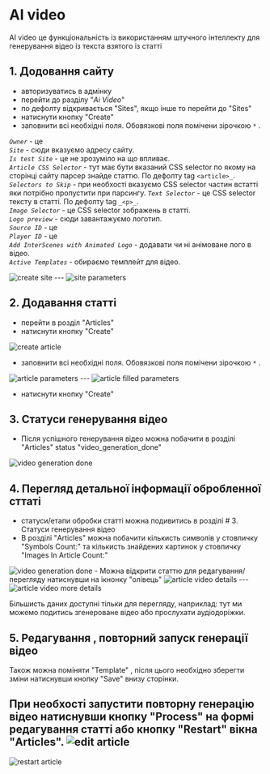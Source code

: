 

# AI video 
AI video це функціональність із використанням штучного інтеллекту для генерування відео із текста взятого із статті 


## 1. Додовання сайту
- авторизуватись в адмінку 
- перейти до разділу "_Ai Video_"
- по дефолту відкривається "Sites", якщо інше то перейти до "Sites"
- натиснути кнопку "Create"
- заповнити всі необхідні поля. Обовязкові поля помічени зірочкою `*` . 

_`Owner`_ - це  
_`Site`_ - сюди вказуємо адресу сайту.  
_`Is test Site`_ - це не зрозуміло на що впливає.  
_`Article CSS Selector`_ - тут має бути вказаний CSS selector по якому на сторінці сайту парсер знайде статтю. По дефолту tag `<article>_`.     
_`Selectors to Skip`_ - при необхості вказуємо CSS selector частин встатті яки потрібно пропустити при парсингу. 
_`Text Selector`_ - це CSS selector тексту в статті. По дефолту tag `_<p>_`.  
_`Image Selector`_ - це CSS selector зображень в статті.  
_`Logo preview`_  - сюди завантажуємо логотип.  
_`Source ID`_ - це  
_`Player ID`_ - це  
_`Add InterScenes with Animated Logo`_ - додавати чи ні анімоване лого в відео.   
_`Active Templates`_  - обираємо темплейт для відео. 

      
<StyledButton message="image">
  <Image src={img1} alt="create site" width={800} height={500} />
  ---
  <Image src={img2} alt="site parameters " width={800} height={500} />
</StyledButton>


## 2. Додавання статті  
- перейти в розділ "Articles"
- натиснути кнопку "Create"

<StyledButton message="image">
  <Image src={img3} alt="create article" width={800} height={500} />
</StyledButton>

- заповнити всі необхідні поля. Обовязкові поля помічени зірочкою `*` . 

<StyledButton message="image">
  <Image src={img4} alt="article parameters" width={800} height={500} />
  ---
  <Image src={img4_2} alt="article filled parameters" width={800} height={500} />
</StyledButton>

- натиснути кнопку "Create"

## 3. Статуси генерування відео
- Після успішного генерування відео можна побачити в розділі "Articles" status "video_generation_done"
<StyledButton message="image">
  <Image src={img5} alt="video generation done" width={800} height={500} />
</StyledButton>


## 4. Перегляд детальної інформації обробленної сттаті
- статуси/етапи обробки статті можна подивитись в розділі # 3. Статуси генерування відео  
- В розділі "Articles" можна побачити кількисть символів у стовпичку "Symbols Count:" та кількисть знайдених картинок у стовпичку "Images In Article Count:"
<StyledButton message="image">
  <Image src={img5} alt="video generation done" width={800} height={500} />
</StyledButton>
- Можна відкрити статтю для редагування/перегляду натиснувши на ікнонку "олівець" 
<StyledButton message="image">
  <Image src={img6} alt="article video details" width={800} height={500} />
  ---
  <Image src={img6_2} alt="article video more details" width={800} height={500} />
</StyledButton>

Більшисть даних доступні тільки для перегляду, наприклад: тут ми можемо подитись згенероване відео або прослухати аудіодоріжки. 

## 5. Редагування , повторний запуск генерації відео
Також можна поміняти "Template" , після цього необхідно зберегти зміни натиснувши кнопку "Save" внизу сторінки.

При необхості запустити повторну генерацію відео натиснувши кнопку "Process" на формі редагування статті або кнопку "Restart" вікна "Articles". 
<StyledButton message="image">
  <Image src={img7} alt="edit article" width={200} height={500} />
---
  <Image src={img7_2} alt="restart article" width={800} height={500} />
</StyledButton>


